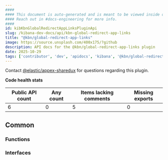 ```yaml
---
####
#### This document is auto-generated and is meant to be viewed inside our experimental, new docs system.
#### Reach out in #docs-engineering for more info.
####
id: kibKbnGlobalRedirectAppLinksPluginApi
slug: /kibana-dev-docs/api/kbn-global-redirect-app-links
title: "@kbn/global-redirect-app-links"
image: https://source.unsplash.com/400x175/?github
description: API docs for the @kbn/global-redirect-app-links plugin
date: 2025-10-29
tags: ['contributor', 'dev', 'apidocs', 'kibana', '@kbn/global-redirect-app-links']
---
```




Contact [@elastic/appex-sharedux](https://github.com/orgs/elastic/teams/appex-sharedux) for questions regarding this plugin.

**Code health stats**

| Public API count  | Any count | Items lacking comments | Missing exports |
|-------------------|-----------|------------------------|-----------------|
| 6 | 0 | 5 | 0 |

## Common

### Functions
<DocDefinitionList data={kbnGlobalRedirectAppLinksObj.common.functions}/>

### Interfaces
<DocDefinitionList data={kbnGlobalRedirectAppLinksObj.common.interfaces}/>

